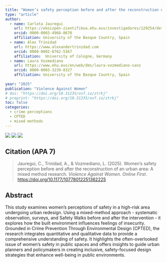 ```yaml
---
title: "Women’s safety perception before and after the reconstruction of an urban area: A mixed method research"
type: "article"
author:  
  - name: Carlota Jauregui
    url: https://ekoizpen-zientifikoa.ehu.eus/investigadores/129254/detalle 
    orcid: 0000-0003-4968-8670
    affiliation: University of the Basque Country, Spain
  - name: Alex Trinidad
    url: https://www.alexandertrinidad.com 
    orcid: 0000-0002-0762-5367
    affiliation:  University of Cologne, Germany
  - name: Laura Vozmediano
    url: https://www.ehu.eus/en/web/dms/laura-vozmediano-sanz
    orcid: 0000-0003-3239-8327
    affiliation: University of the Basque Country, Spain
    
year: "2025"
publication: "Violence Against Women"
# doi: "https://doi.org/10.31235/osf.io/ztrkj"
# preprint: "https://doi.org/10.31235/osf.io/ztrkj"
toc: false
categories:
  - crime perceptions
  - CPTED
  - mixed methods 
---
```


[![](https://img.shields.io/badge/Final_Version-Published_Version-blue)](https://doi.org/10.1177/10778012251362225) [![](https://img.shields.io/badge/PDF-Green Open Acccess-darkgreen)](/files/jauregui_2025_w_foc_donost_mix_met.pdf) [![](https://img.shields.io/badge/Documents-Supplementary_Materials-darkred)](https://osf.io/dxef2/)

## Citation (APA 7)

> Jauregui, C., Trinidad, A., & Vozmediano, L. (2025). Women’s safety perception before and after the reconstruction of an urban area: A mixed method research. *Violence Against Women. Online First*. <https://doi.org/10.1177/10778012251362225>


## Abstract
This study examines women’s perceptions of safety in a high-risk area undergoing urban
redesign. Using a mixed-method approach - systematic observation, surveys, and Safety Walks
before and after the intervention - it explores how the built environment influences feelings of
insecurity. Grounded in Crime Prevention Through Environmental Design (CPTED), the
research integrates quantitative and qualitative data to provide a comprehensive understanding of safety. It highlights the often-overlooked issue of women’s safety in public spaces and offers insights to guide urban planners and policymakers in creating inclusive, safety-focused design strategies that enhance well-being in public environments.